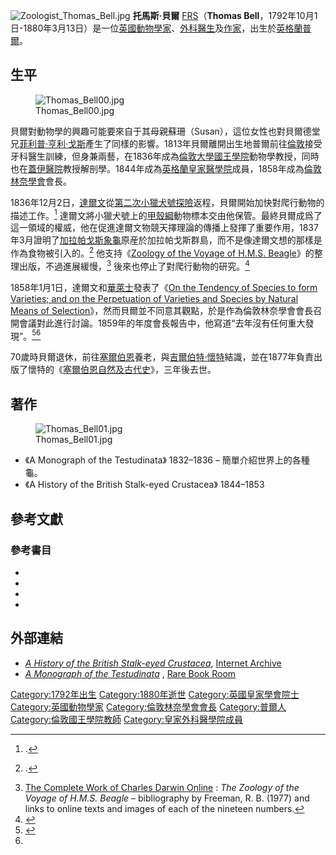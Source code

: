 [[Image:Zoologist_Thomas_Bell.jpg|thumb]]
'''托馬斯·貝爾''' [[Royal_Society|FRS]]（'''Thomas Bell'''，1792年10月1日-1880年3月13日）是一位[[英國|英國]][[動物學家|動物學家]]、[[外科醫生|外科醫生]]及[[作家|作家]]，出生於[[英格蘭|英格蘭]][[普爾|普爾]]。

==生平==
[[Image:Thomas_Bell00.jpg|thumb]]

貝爾對動物學的興趣可能要來自于其母親蘇珊（Susan），這位女性也對貝爾德堂兄[[菲利普·亨利·戈斯|菲利普·亨利·戈斯]]產生了同樣的影響。1813年貝爾離開出生地普爾前往[[倫敦|倫敦]]接受牙科醫生訓練，但身兼兩藝，在1836年成為[[倫敦大學國王學院|倫敦大學國王學院]]動物學教授，同時也在[[蓋伊醫院|蓋伊醫院]]教授解剖學。1844年成為[[英格蘭皇家醫學院|英格蘭皇家醫學院]]成員，1858年成為[[倫敦林奈學會|倫敦林奈學會]]會長。

1836年12月2日，[[達爾文|達爾文]]從[[第二次小獵犬號探險|第二次小獵犬號探險]]返程，貝爾開始加快對爬行動物的描述工作。<ref>{{Harvnb|Desmond|Moore|1991|p=204}}.</ref> 達爾文將小獵犬號上的[[甲殼綱|甲殼綱]]動物標本交由他保管。最終貝爾成爲了這一領域的權威，他在促進達爾文物競天擇理論的傳播上發揮了重要作用，1837年3月證明了[[加拉帕戈斯象龜|加拉帕戈斯象龜]]原産於加拉帕戈斯群島，而不是像達爾文想的那樣是作為食物被引入的。<ref>{{Harvnb|Desmond|Moore|1991|p=220}}.</ref> 他支持《[[Zoology_of_the_Voyage_of_H.M.S._Beagle|Zoology of the Voyage of H.M.S. Beagle]]》的整理出版，不過進展緩慢，<ref>[http://darwin-online.org.uk/EditorialIntroductions/Freeman_ZoologyOfBeagle.html The Complete Work of Charles Darwin Online] {{Wayback|url=http://darwin-online.org.uk/EditorialIntroductions/Freeman_ZoologyOfBeagle.html |date=20100117123557 }}: ''The Zoology of the Voyage of H.M.S. Beagle'' – bibliography by  Freeman, R. B. (1977) and links to online texts and images of each of the nineteen numbers.</ref> 後來也停止了對爬行動物的研究。<ref name="#1">{{Harvnb|Keynes|2000}}</ref>

1858年1月1日，達爾文和[[華萊士|華萊士]]發表了《[[On_the_Tendency_of_Species_to_form_Varieties;_and_on_the_Perpetuation_of_Varieties_and_Species_by_Natural_Means_of_Selection|On the Tendency of Species to form Varieties; and on the Perpetuation of Varieties and Species by Natural Means of Selection]]》，然而貝爾並不同意其觀點，於是作為倫敦林奈學會會長召開會議對此進行討論。1859年的年度會長報告中，他寫道“去年沒有任何重大發現”。<ref>{{Harvnb|Browne|2002|pp=40–42}}</ref><ref name="#1"/>

70歲時貝爾退休，前往[[塞爾伯恩|塞爾伯恩]]養老，與[[吉爾伯特·懷特|吉爾伯特·懷特]]結識，並在1877年負責出版了懷特的《[[塞爾伯恩自然及古代史|塞爾伯恩自然及古代史]]》，三年後去世。

==著作==
[[Image:Thomas_Bell01.jpg|thumb]]
*《A Monograph of the Testudinata》 1832–1836 – 簡單介紹世界上的各種龜。
*《A History of the British Stalk-eyed Crustacea》 1844–1853

== 參考文獻==
{{reflist|32em}}

===參考書目===
{{refbegin}}
*{{Citation
 | surname     = Browne
 | given       = E. Janet
 | authorlink  = Janet Browne
 | year        = 1995
 | title       = Charles Darwin: vol. 1 Voyaging
 | publisher   = London: Jonathan Cape
 | isbn          = 1-84413-314-1}}
*{{Citation
 | surname     = Browne
 | given       = E. Janet
 | authorlink  = Janet Browne
 | year        = 2002
 | title       = Charles Darwin: vol. 2 The Power of Place
 | publisher   = London: Jonathan Cape
 | isbn          = 0-7126-6837-3}}
*{{Citation
 | surname1    = Desmond
 | given1      = Adrian
 | authorlink1 = Adrian Desmond
 | surname2    = Moore
 | given2      = James
 | authorlink2 = James Moore (biographer)
 | year        = 1991
 | title       = Darwin
 | publisher   = London: Michael Joseph, Penguin Group
 | isbn          = 0-7181-3430-3}}
*{{Citation
 | surname1    = Keynes
 | given1      = Richard (ed.)
 | year        = 2000
 | title       = Charles Darwin's zoology notes & specimen lists from H.M.S. Beagle.
 | publisher   = Cambridge University Press
 | location    = Cambridge
 | chapter     = [http://darwin-online.org.uk/content/frameset?itemID=F1840&viewtype=text&pageseq=354 Specimen Lists]}}
{{refend}}

==外部連結==
*[http://www.archive.org/stream/historyofbritish00bell#page/32/mode/2up ''A History of the British Stalk-eyed Crustacea''], [[Internet_Archive|Internet Archive]]
* [http://www.rarebookroom.org/Control/beltda/index.html ''A Monograph of the Testudinata''] {{Wayback|url=http://www.rarebookroom.org/Control/beltda/index.html |date=20210126144444 }}, [[Rare_Book_Room|Rare Book Room]]

{{Authority control}}

{{DEFAULTSORT:Bell, Thomas}}
[[Category:1792年出生|Category:1792年出生]]
[[Category:1880年逝世|Category:1880年逝世]]
[[Category:英國皇家學會院士|Category:英國皇家學會院士]]
[[Category:英國動物學家|Category:英國動物學家]]
[[Category:倫敦林奈學會會長|Category:倫敦林奈學會會長]]
[[Category:普爾人|Category:普爾人]]
[[Category:倫敦國王學院教師|Category:倫敦國王學院教師]]
[[Category:皇家外科醫學院成員|Category:皇家外科醫學院成員]]